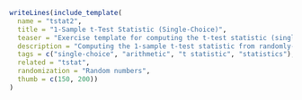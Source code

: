 ```r
writeLines(include_template(
  name = "tstat2",
  title = "1-Sample t-Test Statistic (Single-Choice)",
  teaser = "Exercise template for computing the t-test statistic (single-choice) from given hypothesized mean and empirical mean and variance.",
  description = "Computing the 1-sample t-test statistic from randomly-drawn hypothesized mean, sample size, and empirical mean and variance. The correct answer has to be selected from five choice items which have been added to the numeric version of the exercise linked above.",
  tags = c("single-choice", "arithmetic", "t statistic", "statistics"),
  related = "tstat",
  randomization = "Random numbers",
  thumb = c(150, 200))
)
```
